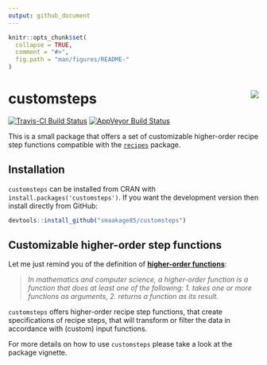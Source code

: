 ```yaml
---
output: github_document
---
```


<!-- README.md is generated from README.Rmd. Please edit that file -->

```r
knitr::opts_chunk$set(
  collapse = TRUE,
  comment = "#>",
  fig.path = "man/figures/README-"
)
```

# customsteps <img src="man/figures/logo.png" align="right" />

[![Travis-CI Build Status](https://travis-ci.org/smaakage85/customsteps.svg?branch=master)](https://travis-ci.org/smaakage85/customsteps)
[![AppVeyor Build Status](https://ci.appveyor.com/api/projects/status/github/smaakage85/customsteps?branch=master&svg=true)](https://ci.appveyor.com/project/smaakage85/customsteps)

This is a small package that offers a set of customizable higher-order recipe
step functions compatible with the [`recipes`](https://cran.r-project.org/web/packages/recipes/recipes.pdf) package. 

## Installation

`customsteps` can be installed from CRAN with `install.packages('customsteps')`. 
If you want the development version then install directly from GitHub:

```r
devtools::install_github("smaakage85/customsteps")
```

## Customizable higher-order step functions

Let me just remind you of the definition of [**higher-order functions**](https://en.wikipedia.org/wiki/Higher-order_function):

> *In mathematics and computer science, a higher-order function is a function 
that does at least one of the following: 1. takes one or more functions as 
arguments, 2. returns a function as its result.*

`customsteps` offers higher-order recipe step functions, that create 
specifications of recipe steps, that will transform or 
filter the data in accordance with (custom) input functions. 

For more details on how to use `customsteps` please take a look at the
package vignette.

